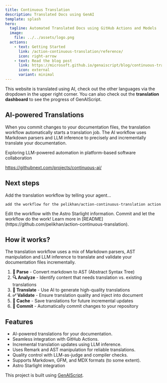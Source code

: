 ```yaml
---
title: Continuous Translation
description: Translated Docs using GenAI
template: splash
hero:
  tagline: Automated Translated Docs using GitHub Actions and Models
  image:
    file: ../../assets/logo.png
  actions:
    - text: Getting Started
      link: /action-continuous-translation/reference/
      icon: right-arrow
    - text: Read the blog post
      link: https://microsoft.github.io/genaiscript/blog/continuous-translations/
      icon: external
      variant: minimal
---
```



This website is translated using AI, check out the other languages via the dropdown in the upper right corner.
You can also check out the **translation dashboard** to see the progress of GenAIScript.

## AI-powered Translations

<CardGrid>
  <Card title="GitHub Actions" icon="github">
    When you commit changes to your documentation files, the translation workflow automatically starts a translation job.
  </Card>
  <Card title="GitHub Models" icon="seti:markdown">
    The AI workflow uses Markdown parsers and LLM inference to precisely and incrementally translate your documentation.
  </Card>
</CardGrid>

<Card title="Continuous AI" icon="rocket">

Exploring LLM-powered automation in platform-based software collaboration

https://githubnext.com/projects/continuous-ai/

</Card>

## Next steps

<CardGrid stagger>
  <Card title="Add the Workflow" icon="pencil">
    Add the translation workflow by telling your agent...

```
add the workflow for the pelikhan/action-continuous-translation action
```

  </Card>
  <Card title="Configure your site" icon="setting">
    Edit the workflow with the Astro Starlight information.
  </Card>
  <Card title="Translate!" icon="add-document">
    Commit and let the workflow do the work!
  </Card>
  <Card title="Read the docs" icon="open-book">
    Learn more in
    [README](https://github.com/pelikhan/action-continuous-translation).
  </Card>
</CardGrid>

## How it works?

The translation workflow uses a mix of Markdown parsers, AST manipulation
and LLM inference to translate and validate your documentation files incrementally.

<Steps>

1. **📄 Parse** - Convert markdown to AST (Abstract Syntax Tree)
2. **🔍 Analyze** - Identify content that needs translation vs. existing translations
3. **🤖 Translate** - Use AI to generate high-quality translations
4. **✅ Validate** - Ensure translation quality and inject into document
5. **💾 Cache** - Save translations for future incremental updates
6. **📝 Commit** - Automatically commit changes to your repository

</Steps>

## Features

- AI-powered translations for your documentation.
- Seamless integration with GitHub Actions.
- Incremental translation updates using LLM inference.
- Uses Remark and AST manipulation for reliable translations.
- Quality control with LLM-as-judge and compiler checks.
- Supports Markdown, GFM, and MDX formats (to some extent).
- Astro Starlight integration

This project is built using [GenAIScript](https://microsoft.github.io/genaiscript).

<div class="dot-pattern" aria-hidden="true"></div>
